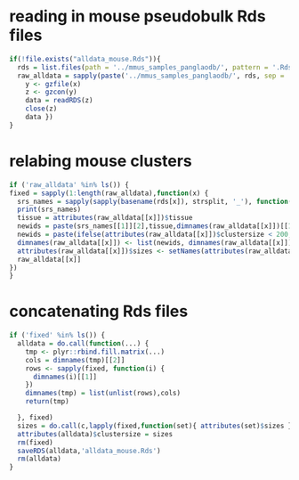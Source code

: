 
# reading in mouse pseudobulk Rds files

```r
if(!file.exists("alldata_mouse.Rds")){
  rds = list.files(path = '../mmus_samples_panglaodb/', pattern = '.Rds.gz', recursive = T)
  raw_alldata = sapply(paste('../mmus_samples_panglaodb/', rds, sep = ''), function(x) { 
    y <- gzfile(x)
    z <- gzcon(y)
    data = readRDS(z)
    close(z)
    data })
}
```

# relabing mouse clusters

```r
if ('raw_alldata' %in% ls()) {
fixed = sapply(1:length(raw_alldata),function(x) {
  srs_names = sapply(sapply(basename(rds[x]), strsplit, '_'), function(x) grep('^SR',x,value=T) ,simplify = F)
  print(srs_names)
  tissue = attributes(raw_alldata[[x]])$tissue
  newids = paste(srs_names[[1]][2],tissue,dimnames(raw_alldata[[x]])[[1]],sep=':')
  newids = paste(ifelse(attributes(raw_alldata[[x]])$clustersize < 200, 'SMALL_','' ),newids,sep='')
  dimnames(raw_alldata[[x]]) <- list(newids, dimnames(raw_alldata[[x]])[[2]])
  attributes(raw_alldata[[x]])$sizes <- setNames(attributes(raw_alldata[[x]])$clustersize,rownames(raw_alldata[[x]]))
  raw_alldata[[x]]
})
}
```

# concatenating Rds files

```r
if ('fixed' %in% ls()) {
  alldata = do.call(function(...) {
    tmp <- plyr::rbind.fill.matrix(...)
    cols = dimnames(tmp)[[2]]
    rows <- sapply(fixed, function(i) {
      dimnames(i)[[1]]
    })
    dimnames(tmp) = list(unlist(rows),cols)
    return(tmp)

  }, fixed)
  sizes = do.call(c,lapply(fixed,function(set){ attributes(set)$sizes }))
  attributes(alldata)$clustersize = sizes
  rm(fixed)
  saveRDS(alldata,'alldata_mouse.Rds')
  rm(alldata)
}
```
